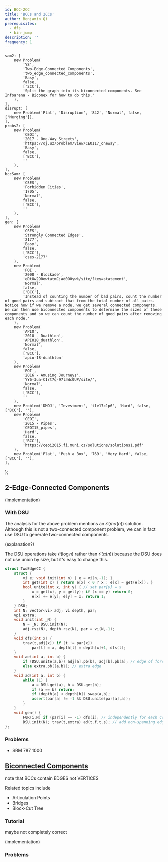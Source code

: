 ```yaml
---
id: BCC-2CC
title: 'BCCs and 2CCs'
author: Benjamin Qi
prerequisites:
  - dfs
  - bin-jump
description: ''
frequency: 1
---
```


	sam2: [
		new Problem(
			'YS',
			'Two-Edge-Connected Components',
			'two_edge_connected_components',
			'Easy',
			false,
			['2CC'],
			'Split the graph into its biconnected components. See Infoarena - Biconex for how to do this.'
		),
	],
	disrupt: [
		new Problem('Plat', 'Disruption', '842', 'Normal', false, ['Merging']),
	],
	probs2: [
		new Problem(
			'CEOI',
			'2017 - One-Way Streets',
			'https://oj.uz/problem/view/CEOI17_oneway',
			'Easy',
			false,
			['BCC'],
			''
		),
	],
	bccSam: [
		new Problem(
			'CSES',
			'Forbidden Cities',
			'1705',
			'Normal',
			false,
			['BCC'],
			''
		),
	],
	gen: [
		new Problem(
			'CSES',
			'Strongly Connected Edges',
			'2177',
			'Easy',
			false,
			['BCC'],
			'cses-2177'
		),
		new Problem(
			'POI',
			'2008 - Blockade',
			'eDt8w290owtatmCjad0O0ywk/site/?key=statement',
			'Normal',
			false,
			['BCC'],
			'Instead of counting the number of bad pairs, count the number of good pairs and subtract that from the total number of all pairs. Notice how if we remove a node, we get several connected components. We can then use biconnected components to determine the sizes of these components and so we can count the number of good pairs after removing each node.'
		),
		new Problem(
			'APIO',
			'2018 - Duathlon',
			'APIO18_duathlon',
			'Normal',
			false,
			['BCC'],
			'apio-18-duathlon'
		),
		new Problem(
			'POI',
			'2016 - Amusing Journeys',
			'YY6-3ua-C1rt7q-97laWc0UP/site/',
			'Normal',
			false,
			['BCC'],
			''
		),
		new Problem('DMOJ', 'Investment', 'tle17c1p6', 'Hard', false, ['BCC'], ''),
		new Problem(
			'CEOI',
			'2015 - Pipes',
			'CEOI15_pipes',
			'Hard',
			false,
			['BCC'],
			'https://ceoi2015.fi.muni.cz/solutions/solutions1.pdf'
		),
		new Problem('Plat', 'Push a Box', '769', 'Very Hard', false, ['BCC'], ''),
	],
};

<Resources>
	<Resource source="CF" title="DFS Tree + Bridges" url="68138"></Resource>
	<Resource
		source="CP2"
		title="4.2.8 - Articulation Points & Bridges"
	></Resource>
</Resources>

<!-- 	<Resource
		source="Infoarena"
		title="Infoarena - Biconex"
		url="problema/biconex"
	>
		{' '}
	</Resource>
 -->

## 2-Edge-Connected Components

<Problems problems={problems.sam2} />

(implementation)

### With DSU

<Problems problems={problems.disrupt} />

The analysis for the above problem mentions an $\mathcal{O}(m\alpha(n))$
solution. Although this is not a two-connected component problem, we can in fact
use DSU to generate two-connected components.

(explanation?)

<Spoiler title="Code">

The DSU operations take $\mathcal{O}(\log n)$ rather than
$\mathcal{O}(\alpha(n))$ because the DSU does not use union by size, but it's
easy to change this.

```cpp
struct TwoEdgeCC {
	struct {
		vi e; void init(int n) { e = vi(n,-1); }
		int get(int x) { return e[x] < 0 ? x : e[x] = get(e[x]); }
		bool unite(int x, int y) { // set par[y] = x
			x = get(x), y = get(y); if (x == y) return 0;
			e[x] += e[y]; e[y] = x; return 1;
		}
	} DSU;
	int N; vector<vi> adj; vi depth, par;
	vpi extra;
	void init(int _N) {
		N = _N; DSU.init(N);
		adj.rsz(N), depth.rsz(N), par = vi(N,-1);
	}
	void dfs(int x) {
		trav(t,adj[x]) if (t != par[x])
			par[t] = x, depth[t] = depth[x]+1, dfs(t);
	}
	void ae(int a, int b) {
		if (DSU.unite(a,b)) adj[a].pb(b), adj[b].pb(a); // edge of forest
		else extra.pb({a,b}); // extra edge
	}
	void ad(int a, int b) {
		while (1) {
			a = DSU.get(a), b = DSU.get(b);
			if (a == b) return;
			if (depth[a] < depth[b]) swap(a,b);
			assert(par[a] != -1 && DSU.unite(par[a],a));
		}
	}
	void gen() {
		F0R(i,N) if (par[i] == -1) dfs(i); // independently for each connected component
		DSU.init(N); trav(t,extra) ad(t.f,t.s); // add non-spanning edges
};
```

</Spoiler>

### Problems

<Problems problems={problems.probs2} />

- SRM 787 1000

## [Biconnected Components](https://en.wikipedia.org/wiki/Biconnected_component)

<Problems problems={problems.bccSam} />

note that BCCs contain EDGES not VERTICES

Related topics include

- Articulation Points
- Bridges
- Block-Cut Tree

### Tutorial

<Resources>
	<Resource
		source="GFG"
		title="Articulation Points (aka Cut Vertices)"
		url="articulation-points-or-cut-vertices-in-a-graph"
	>
		maybe not completely correct
	</Resource>
</Resources>

(implementation)

### Problems

<Problems problems={problems.gen} />
